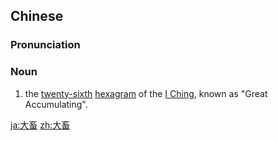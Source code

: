 ==Chinese==
{{zh-forms}}

===Pronunciation===
{{zh-pron
|m=dàchù
|cat=n
}}

===Noun===
{{zh-noun}}

# the [[twenty-sixth]] [[hexagram]] of the [[I Ching]], known as "Great Accumulating".

[[ja:大畜]]
[[zh:大畜]]